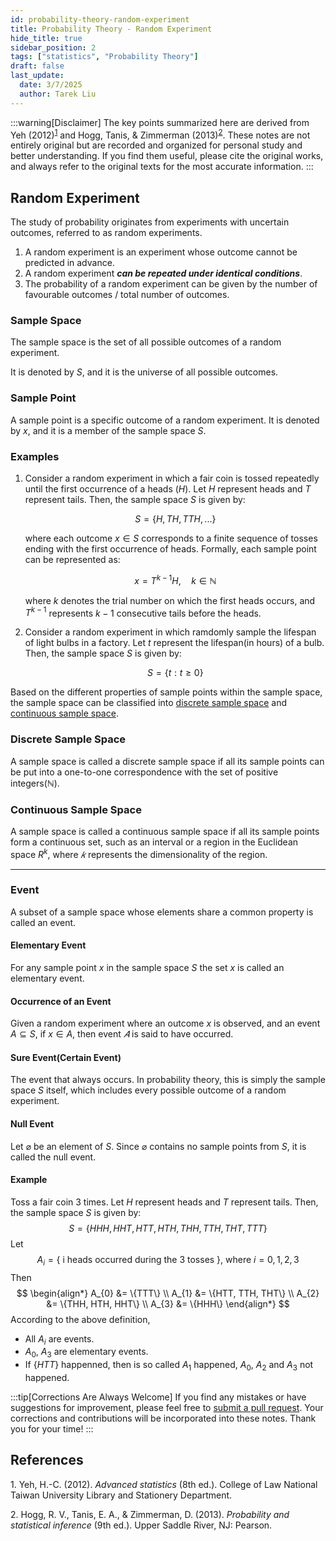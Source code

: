 ```yaml
---
id: probability-theory-random-experiment
title: Probability Theory - Random Experiment
hide_title: true
sidebar_position: 2
tags: ["statistics", "Probability Theory"]
draft: false
last_update:
  date: 3/7/2025
  author: Tarek Liu
---
```



:::warning[Disclaimer]
The key points summarized here are derived from Yeh (2012)<sup>[1](#ref-1)</sup> and Hogg, Tanis, & Zimmerman (2013)<sup>[2](#ref-2)</sup>. These notes are not entirely original but are recorded and organized for personal study and better understanding. If you find them useful, please cite the original works, and always refer to the original texts for the most accurate information.
:::

## Random Experiment
The study of probability originates from experiments with uncertain outcomes, referred to as random experiments.

1. A random experiment is an experiment whose outcome cannot be predicted in advance.
2. A random experiment <b><i>can be repeated under identical conditions</i></b>.
3. The probability of a random experiment can be given by the number of favourable outcomes / total number of outcomes.

### Sample Space
The sample space is the set of all possible outcomes of a random experiment. 

It is denoted by $S$, and it is the universe of all possible outcomes.

### Sample Point
A sample point is a specific outcome of a random experiment. It is denoted by $x$, and it is a member of the sample space $S$.

### Examples

1. Consider a random experiment in which a fair coin is tossed repeatedly until the first occurrence of a heads ($H$). Let $H$ represent heads and $T$ represent tails. Then, the sample space $S$ is given by:

    $$
    S = \{H, TH, TTH, ...\}
    $$

    where each outcome $x \in S$ corresponds to a finite sequence of tosses ending with the first occurrence of heads. Formally, each sample point can be represented as:

    $$
    x =  T^{k-1}H, \quad k \in \mathbb{N}
    $$

    where $k$ denotes the trial number on which the first heads occurs, and $T^{k-1}$ represents $k-1$ consecutive tails before the heads.

2. Consider a random experiment in which ramdomly sample the lifespan of light bulbs in a factory. Let $t$ represent the lifespan(in hours) of a bulb. Then, the sample space $S$ is given by:

    $$
    S = \{t: t \ge 0\} 
    $$


Based on the different properties of sample points within the sample space, the sample space can be classified into <u>discrete sample space</u> and <u>continuous sample space</u>.

### Discrete Sample Space
A sample space is called a discrete sample space if all its sample points can be put into a one-to-one correspondence with the set of positive integers($\mathbb{N}$).

### Continuous Sample Space
A sample space is called a continuous sample space if all its sample points form a continuous set, such as an interval or a region in the Euclidean space $R^{k}$, where 
$𝑘$ represents the dimensionality of the region.

---

### Event
A subset of a sample space whose elements share a common property is called an event.

#### Elementary Event
For any sample point $x$ in the sample space $S$ the set ${x}$ is called an elementary event.

#### Occurrence of an Event
Given a random experiment where an outcome $x$ is observed, and an event $A \subseteq S$, if $x \in A$, then event $𝐴$ is said to have occurred.

#### Sure Event(Certain Event)
The event that always occurs. In probability theory, this is simply the sample space $S$ itself, which includes every possible outcome of a random experiment.

#### Null Event
Let $\varnothing$ be an element of $S$. Since $\varnothing$ contains no sample points from $S$, it is called the null event.

#### Example
Toss a fair coin 3 times. Let $H$ represent heads and $T$ represent tails. Then, the sample space $S$ is given by:
    $$  
    S = \{HHH, HHT, HTT, HTH, THH, TTH, THT, TTT\}
    $$
Let 
    $$
    A_{i}=\{\text{ i heads occurred during the 3 tosses }\} \text{, where } i=0,1,2,3
    $$
Then
    $$
    \begin{align*}
    A_{0} &= \{TTT\} \\
    A_{1} &= \{HTT, TTH, THT\} \\
    A_{2} &= \{THH, HTH, HHT\} \\
    A_{3} &= \{HHH\}
    \end{align*}
    $$
According to the above definition,
- All $A_{i}$ are events.
- $A_{0}$, $A_{3}$ are elementary events.
- If $\{HTT\}$ happenned, then is so called $A_{1}$ happened, $A_{0}$, $A_{2}$ and $A_{3}$ not happened. 


:::tip[Corrections Are Always Welcome]
If you find any mistakes or have suggestions for improvement, please feel free to [submit a pull request](https://github.com/liuyuweitarek/liuyuweitarek.github.io/pulls). Your corrections and contributions will be incorporated into these notes. Thank you for your time!
:::

## References
<a id="ref-1"></a>1. Yeh, H.-C. (2012). <i>Advanced statistics</i> (8th ed.). College of Law National Taiwan University Library and Stationery Department.

<a id="ref-2"></a>2. Hogg, R. V., Tanis, E. A., & Zimmerman, D. (2013). <i>Probability and statistical inference</i> (9th ed.). Upper Saddle River, NJ: Pearson.